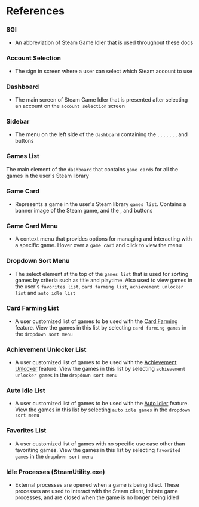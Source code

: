 
# References

### SGI

- An abbreviation of Steam Game Idler that is used throughout these docs

### Account Selection

- The sign in screen where a user can select which Steam account to use

### Dashboard

- The main screen of Steam Game Idler that is presented after selecting an account on the `account selection` screen

### Sidebar

- The  menu on the left side of the `dashboard` containing the <Icon type='game' />, <Icon type='play' />, <Icon type='cards' />, <Icon type='award' />, <Icon type='hourglass' />, <Icon type='heart' />, <Icon type='gift' />, <Icon type='cog' /> and <Icon type='signout' /> buttons

### Games List

The main element of the `dashboard` that contains `game cards` for all the games in the user's Steam library

### Game Card

- Represents a game in the user's Steam library `games list`. Contains a banner image of the Steam game, and the <Icon type='playalt' />, <Icon type='award' /> and <Icon type='dots' /> buttons

### Game Card Menu

- A context menu that provides options for managing and interacting with a specific game. Hover over a `game card` and click <Icon type='dots' /> to view the menu

### Dropdown Sort Menu

- The select element at the top of the `games list` that is used for sorting games by criteria such as title and playtime. Also used to view games in the user's `favorites list`, `card farming list`, `achievement unlocker list` and `auto idle list`

### Card Farming List

- A user customized list of games to be used with the [Card Farming](/docs/features/card-farming) feature. View the games in this list by selecting `card farming games` in the `dropdown sort menu`

### Achievement Unlocker List

- A user customized list of games to be used with the [Achievement Unlocker](/docs/features/achievement-unlocker) feature. View the games in this list by selecting `achievement unlocker games` in the `dropdown sort menu`

### Auto Idle List

- A user customized list of games to be used with the [Auto Idler](/docs/features/auto-idler) feature. View the games in this list by selecting `auto idle games` in the `dropdown sort menu`

### Favorites List

- A user customized list of games with no specific use case other than favoriting games. View the games in this list by selecting `favorited games` in the `dropdown sort menu`

### Idle Processes (SteamUtility.exe)

- External processes are opened when a game is being idled. These processes are used to interact with the Steam client, imitate game processes, and are closed when the game is no longer being idled
